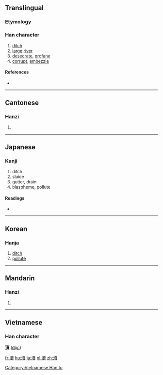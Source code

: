 {{also|渎}}
==Translingual==

===Etymology===
{{Han compound|水|賣|c1=s|c2=p|t1=water|ls=psc}}

===Han character===
{{Han char|rn=85|rad=水|as=15|sn=18|four=3418<sub>6</sub>|canj=水土田金 (EGWC)}}

# [[ditch]]
# [[large]] [[river]]
# [[desecrate]], [[profane]]
# [[corrupt]], [[embezzle]]

====References====
* {{Han ref|kx=0658.340|dkj=18591|dj=1068.290|hdz=31776.060|uh=7006|ud=28678|bh=C270|bd=49776}}

----

==Cantonese==

===Hanzi===
{{yue-hanzi|jyut=|y=duk6|sim=渎}}

# {{defn|lang=yue|sort=水15}}

----

==Japanese==

===Kanji===
{{ja-kanji|grade=|rs=水15}}

# ditch
# sluice
# gutter, drain
# blaspheme, pollute

====Readings====
* {{ja-readings|on=[[とく]] (toku), [[とう]] (tō)|kun=[[みぞ]] (mizo), [[けがす]] (kegasu), [[けがれ]] (kegare)}}

----

==Korean==

===Hanja===
{{ko-hanja|hangeul=독|eumhun=|rv=dok|mr=tok|y=tok}}

# [[ditch]]
# [[pollute]]

----

==Mandarin==

===Hanzi===
{{cmn-hanzi|sim=渎|pin=[[dòu]] ([[dou4]]), [[dú]] ([[du2]])|wg=tou<sup>4</sup>, tu<sup>2</sup>}}
#{{defn|lang=cmn|sort=水15}}

----

==Vietnamese==
===Han character===
'''瀆''' ([[độc]])

[[Category:Vietnamese Han tu]]

[[fr:瀆]]
[[hu:瀆]]
[[ja:瀆]]
[[pl:瀆]]
[[zh:瀆]]